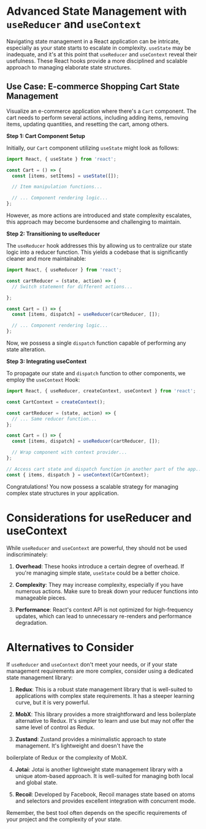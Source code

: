 # Advanced State Management with `useReducer` and `useContext`

Navigating state management in a React application can be intricate, especially as your state starts to escalate in complexity. `useState` may be inadequate, and it's at this point that `useReducer` and `useContext` reveal their usefulness. These React hooks provide a more disciplined and scalable approach to managing elaborate state structures.

## Use Case: E-commerce Shopping Cart State Management

Visualize an e-commerce application where there's a `Cart` component. The cart needs to perform several actions, including adding items, removing items, updating quantities, and resetting the cart, among others.

**Step 1: Cart Component Setup**

Initially, our `Cart` component utilizing `useState` might look as follows:

```jsx
import React, { useState } from 'react';

const Cart = () => {
  const [items, setItems] = useState([]);

  // Item manipulation functions...

  // ... Component rendering logic...
};
```

However, as more actions are introduced and state complexity escalates, this approach may become burdensome and challenging to maintain.

**Step 2: Transitioning to useReducer**

The `useReducer` hook addresses this by allowing us to centralize our state logic into a reducer function. This yields a codebase that is significantly cleaner and more maintainable:

```jsx
import React, { useReducer } from 'react';

const cartReducer = (state, action) => {
  // Switch statement for different actions...

};

const Cart = () => {
  const [items, dispatch] = useReducer(cartReducer, []);

  // ... Component rendering logic...
};
```

Now, we possess a single `dispatch` function capable of performing any state alteration.

**Step 3: Integrating useContext**

To propagate our state and `dispatch` function to other components, we employ the `useContext` Hook:

```jsx
import React, { useReducer, createContext, useContext } from 'react';

const CartContext = createContext();

const cartReducer = (state, action) => {
  // ... Same reducer function...
};

const Cart = () => {
  const [items, dispatch] = useReducer(cartReducer, []);

  // Wrap component with context provider...
};

// Access cart state and dispatch function in another part of the app...
const { items, dispatch } = useContext(CartContext);
```

Congratulations! You now possess a scalable strategy for managing complex state structures in your application.

# Considerations for useReducer and useContext

While `useReducer` and `useContext` are powerful, they should not be used indiscriminately:

1. **Overhead**: These hooks introduce a certain degree of overhead. If you're managing simple state, `useState` could be a better choice.

2. **Complexity**: They may increase complexity, especially if you have numerous actions. Make sure to break down your reducer functions into manageable pieces.

3. **Performance**: React's context API is not optimized for high-frequency updates, which can lead to unnecessary re-renders and performance degradation.

# Alternatives to Consider

If `useReducer` and `useContext` don't meet your needs, or if your state management requirements are more complex, consider using a dedicated state management library:

1. **Redux**: This is a robust state management library that is well-suited to applications with complex state requirements. It has a steeper learning curve, but it is very powerful.

2. **MobX**: This library provides a more straightforward and less boilerplate alternative to Redux. It's simpler to learn and use but may not offer the same level of control as Redux.

3. **Zustand**: Zustand provides a minimalistic approach to state management. It's lightweight and doesn't have the

 boilerplate of Redux or the complexity of MobX.

4. **Jotai**: Jotai is another lightweight state management library with a unique atom-based approach. It is well-suited for managing both local and global state.

5. **Recoil**: Developed by Facebook, Recoil manages state based on atoms and selectors and provides excellent integration with concurrent mode.

Remember, the best tool often depends on the specific requirements of your project and the complexity of your state.
